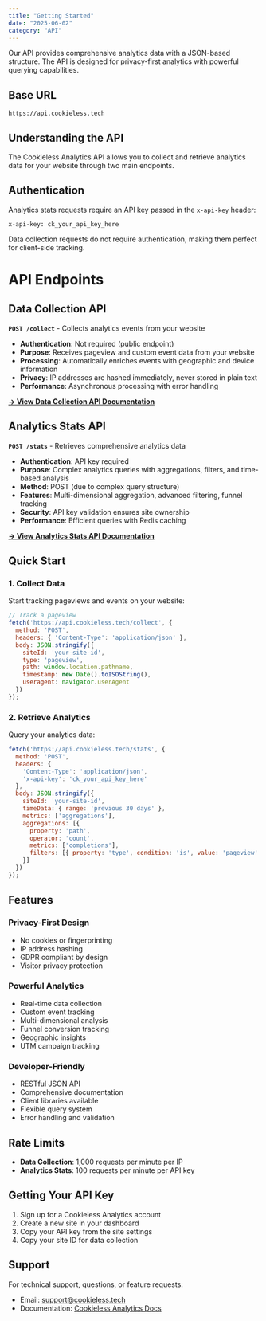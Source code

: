 ```yaml
---
title: "Getting Started"
date: "2025-06-02"
category: "API"
---
```


Our API provides comprehensive analytics data with a JSON-based structure. The API is designed for privacy-first analytics with powerful querying capabilities.

## Base URL
```
https://api.cookieless.tech
```

## Understanding the API
The Cookieless Analytics API allows you to collect and retrieve analytics data for your website through two main endpoints.

## Authentication
Analytics stats requests require an API key passed in the `x-api-key` header:

```
x-api-key: ck_your_api_key_here
```

Data collection requests do not require authentication, making them perfect for client-side tracking.

# API Endpoints

## Data Collection API
**`POST /collect`** - Collects analytics events from your website

- **Authentication**: Not required (public endpoint)
- **Purpose**: Receives pageview and custom event data from your website
- **Processing**: Automatically enriches events with geographic and device information
- **Privacy**: IP addresses are hashed immediately, never stored in plain text
- **Performance**: Asynchronous processing with error handling

[**→ View Data Collection API Documentation**](/docs/api-collect)

## Analytics Stats API  
**`POST /stats`** - Retrieves comprehensive analytics data

- **Authentication**: API key required
- **Purpose**: Complex analytics queries with aggregations, filters, and time-based analysis
- **Method**: POST (due to complex query structure)
- **Features**: Multi-dimensional aggregation, advanced filtering, funnel tracking
- **Security**: API key validation ensures site ownership
- **Performance**: Efficient queries with Redis caching

[**→ View Analytics Stats API Documentation**](/docs/api-stats)

## Quick Start

### 1. Collect Data
Start tracking pageviews and events on your website:

```javascript
// Track a pageview
fetch('https://api.cookieless.tech/collect', {
  method: 'POST',
  headers: { 'Content-Type': 'application/json' },
  body: JSON.stringify({
    siteId: 'your-site-id',
    type: 'pageview',
    path: window.location.pathname,
    timestamp: new Date().toISOString(),
    useragent: navigator.userAgent
  })
});
```

### 2. Retrieve Analytics
Query your analytics data:

```javascript
fetch('https://api.cookieless.tech/stats', {
  method: 'POST',
  headers: {
    'Content-Type': 'application/json',
    'x-api-key': 'ck_your_api_key_here'
  },
  body: JSON.stringify({
    siteId: 'your-site-id',
    timeData: { range: 'previous 30 days' },
    metrics: ['aggregations'],
    aggregations: [{
      property: 'path',
      operator: 'count',
      metrics: ['completions'],
      filters: [{ property: 'type', condition: 'is', value: 'pageview' }]
    }]
  })
});
```

## Features

### Privacy-First Design
- No cookies or fingerprinting
- IP address hashing
- GDPR compliant by design
- Visitor privacy protection

### Powerful Analytics
- Real-time data collection
- Custom event tracking
- Multi-dimensional analysis
- Funnel conversion tracking
- Geographic insights
- UTM campaign tracking

### Developer-Friendly
- RESTful JSON API
- Comprehensive documentation
- Client libraries available
- Flexible query system
- Error handling and validation

## Rate Limits

- **Data Collection**: 1,000 requests per minute per IP
- **Analytics Stats**: 100 requests per minute per API key

## Getting Your API Key

1. Sign up for a Cookieless Analytics account
2. Create a new site in your dashboard
3. Copy your API key from the site settings
4. Copy your site ID for data collection

## Support

For technical support, questions, or feature requests:

- Email: support@cookieless.tech
- Documentation: [Cookieless Analytics Docs](/docs)
